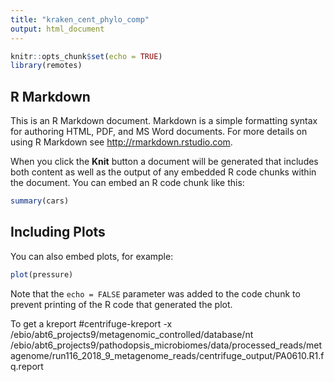 ```yaml
---
title: "kraken_cent_phylo_comp"
output: html_document
---
```


```r
knitr::opts_chunk$set(echo = TRUE)
library(remotes)
```

## R Markdown

This is an R Markdown document. Markdown is a simple formatting syntax for authoring HTML, PDF, and MS Word documents. For more details on using R Markdown see <http://rmarkdown.rstudio.com>.

When you click the **Knit** button a document will be generated that includes both content as well as the output of any embedded R code chunks within the document. You can embed an R code chunk like this:

```r
summary(cars)
```

## Including Plots

You can also embed plots, for example:

```r
plot(pressure)
```

Note that the `echo = FALSE` parameter was added to the code chunk to prevent printing of the R code that generated the plot.

To get a kreport
#centrifuge-kreport -x /ebio/abt6_projects9/metagenomic_controlled/database/nt /ebio/abt6_projects9/pathodopsis_microbiomes/data/processed_reads/metagenome/run116_2018_9_metagenome_reads/centrifuge_output/PA0610.R1.fq.report